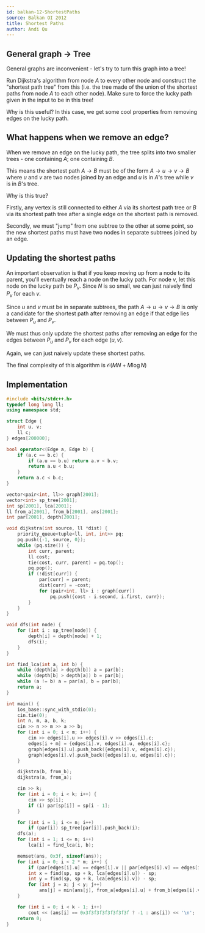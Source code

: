 ```yaml
---
id: balkan-12-ShortestPaths
source: Balkan OI 2012
title: Shortest Paths
author: Andi Qu
---
```


## General graph -> Tree

General graphs are inconvenient - let's try to turn this graph into a tree!

Run Dijkstra's algorithm from node $A$ to every other node and construct the
"shortest path tree" from this (i.e. the tree made of the union of the shortest
paths from node $A$ to each other node). Make sure to force the lucky path given
in the input to be in this tree!

Why is this useful? In this case, we get some cool properties from removing
edges on the lucky path.

## What happens when we remove an edge?

When we remove an edge on the lucky path, the tree splits into two smaller
trees - one containing $A$; one containing $B$.

This means the shortest path $A \rightarrow B$ must be of the form
$A \rightarrow u \rightarrow v \rightarrow B$ where $u$ and $v$ are two nodes
joined by an edge and $u$ is in $A$'s tree while $v$ is in $B$'s tree.

Why is this true?

Firstly, any vertex is still connected to either $A$ via its shortest path tree
or $B$ via its shortest path tree after a single edge on the shortest path is
removed.

Secondly, we must "jump" from one subtree to the other at some point, so the new
shortest paths must have two nodes in separate subtrees joined by an edge.

## Updating the shortest paths

An important observation is that if you keep moving up from a node to its
parent, you'll eventually reach a node on the lucky path. For node $v$, let this
node on the lucky path be $P_v$. Since $N$ is so small, we can just naively find
$P_v$ for each $v$.

Since $u$ and $v$ must be in separate subtrees, the path
$A \rightarrow u \rightarrow v \rightarrow B$ is only a candidate for the
shortest path after removing an edge if that edge lies between $P_u$ and $P_v$.

We must thus only update the shortest paths after removing an edge for the edges
between $P_u$ and $P_v$ for each edge $(u, v)$.

Again, we can just naively update these shortest paths.

The final complexity of this algorithm is $\mathcal{O}(MN + M \log N)$

## Implementation

```cpp
#include <bits/stdc++.h>
typedef long long ll;
using namespace std;

struct Edge {
	int u, v;
	ll c;
} edges[200000];

bool operator<(Edge a, Edge b) {
	if (a.c == b.c) {
		if (a.u == b.u) return a.v < b.v;
		return a.u < b.u;
	}
	return a.c < b.c;
}

vector<pair<int, ll>> graph[2001];
vector<int> sp_tree[2001];
int sp[2001], lca[2001];
ll from_a[2001], from_b[2001], ans[2001];
int par[2001], depth[2001];

void dijkstra(int source, ll *dist) {
	priority_queue<tuple<ll, int, int>> pq;
	pq.push({-1, source, 0});
	while (pq.size()) {
		int curr, parent;
		ll cost;
		tie(cost, curr, parent) = pq.top();
		pq.pop();
		if (!dist[curr]) {
			par[curr] = parent;
			dist[curr] = -cost;
			for (pair<int, ll> i : graph[curr])
				pq.push({cost - i.second, i.first, curr});
		}
	}
}

void dfs(int node) {
	for (int i : sp_tree[node]) {
		depth[i] = depth[node] + 1;
		dfs(i);
	}
}

int find_lca(int a, int b) {
	while (depth[a] > depth[b]) a = par[b];
	while (depth[b] > depth[a]) b = par[b];
	while (a != b) a = par[a], b = par[b];
	return a;
}

int main() {
	ios_base::sync_with_stdio(0);
	cin.tie(0);
	int n, m, a, b, k;
	cin >> n >> m >> a >> b;
	for (int i = 0; i < m; i++) {
		cin >> edges[i].u >> edges[i].v >> edges[i].c;
		edges[i + m] = {edges[i].v, edges[i].u, edges[i].c};
		graph[edges[i].u].push_back({edges[i].v, edges[i].c});
		graph[edges[i].v].push_back({edges[i].u, edges[i].c});
	}

	dijkstra(b, from_b);
	dijkstra(a, from_a);

	cin >> k;
	for (int i = 0; i < k; i++) {
		cin >> sp[i];
		if (i) par[sp[i]] = sp[i - 1];
	}

	for (int i = 1; i <= n; i++)
		if (par[i]) sp_tree[par[i]].push_back(i);
	dfs(a);
	for (int i = 1; i <= n; i++)
		lca[i] = find_lca(i, b);

	memset(ans, 0x3f, sizeof(ans));
	for (int i = 0; i < 2 * m; i++) {
		if (par[edges[i].u] == edges[i].v || par[edges[i].v] == edges[i].u) continue;
		int x = find(sp, sp + k, lca[edges[i].u]) - sp;
		int y = find(sp, sp + k, lca[edges[i].v]) - sp;
		for (int j = x; j < y; j++)
			ans[j] = min(ans[j], from_a[edges[i].u] + from_b[edges[i].v] + edges[i].c - 2);
	}

	for (int i = 0; i < k - 1; i++)
		cout << (ans[i] == 0x3f3f3f3f3f3f3f3f ? -1 : ans[i]) << '\n';
	return 0;
}
```
